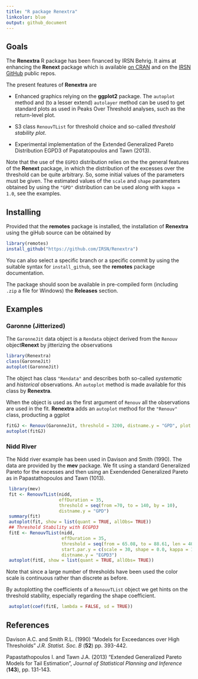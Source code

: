 ```yaml
---
title: "R package Renextra"
linkcolor: blue
output: github_document
---
```



## Goals

The **Renextra** R package has been financed by IRSN Behrig. It aims
at enhancing the **Renext** package which is available [on
CRAN](https://cran.r-project.org/web/packages/Renext/index.html) and
on the [IRSN GitHub](https://github.com/IRSN/Renext) public repos.

The present features of **Renextra** are

- Enhanced graphics relying on the **ggplot2** package. The `autoplot`
  method and (to a lesser extend) `autolayer` method can be used to
  get standard plots as used in Peaks Over Threshold analyses, such as
  the return-level plot.

- S3 class `RenouvTList` for threshold choice and so-called *threshold
  stability plot*.
  
- Experimental implementation of the Extended Generalized Pareto
 Distribution EGPD3 of Papatatopoulos and Tawn (2013).
 
 Note that the use of the `EGPD3` distribution relies on the the
 general features of the **Renext** package, in which the distribution
 of the excesses over the threshold can be quite arbitrary. So, some
 initial values of the parameters must be given. The estimated values
 of the `scale` and `shape` parameters obtained by using the `"GPD"`
 distribution can be used along with `kappa = 1.0`, see the examples.
 
 

## Installing

Provided that the **remotes** package is installed, the installation of
**Renextra** using the giHub source can be obtained by


```r
library(remotes)
install_github("https://github.com/IRSN/Renextra")
```

You can also select a specific branch or a specific commit by using
the suitable syntax for `install_github`, see the **remotes** package
documentation.

The package should soon be available in pre-compiled form (including  
`.zip` a file for Windows) the **Releases** section.

## Examples

### Garonne (Jitterized)

The `GaronneJit` data object is a `Rendata` object derived from the
`Renouv` object**Renext** by jitterizing the observations 

```r
library(Renextra)
class(GaronneJit)
autoplot(GaronneJit)
```
The object has class `"Rendata"` and describes both so-called *systematic* 
and *historical* observations. An `autoplot` method is made available for this class by **Renextra**.

When the object is used as the first argument of `Renouv` all the
observations are used in the fit. **Renextra** adds an `autoplot`
method for the `"Renouv"` class, producting a ggplot

```r
fitGJ <- Renouv(GaronneJit, threshold = 3200, distname.y = "GPD", plot = FALSE)
autoplot(fitGJ)
```

### Nidd River 

The Nidd river example has been used in Davison and Smith (1990). The data 
are provided by the **mev** package. We fit using a standard Generalized 
Pareto for the excesses and then using an Exendended Generalized Pareto
as in Papastathopoulos and Tawn (1013).

```r
 library(mev)
 fit <- RenouvTList(nidd,
                    effDuration = 35,
                    threshold = seq(from =70, to = 140, by = 10),
                    distname.y = "GPD")
 summary(fit)
 autoplot(fit, show = list(quant = TRUE, allObs= TRUE))
 ## Threshold Stability with ECGPD3
 fitE <- RenouvTList(nidd,
                     effDuration = 35,
                     threshold = seq(from = 65.08, to = 88.61, len = 40),
                     start.par.y = c(scale = 30, shape = 0.0, kappa = 1.0),
                     distname.y = "EGPD3")
 autoplot(fitE, show = list(quant = TRUE, allObs= TRUE))
```
Note that since a large number of thresholds have been used the color scale 
is continuous rather than discrete as before.

By autoplotting the coefficients of a `RenouvTList` object we get 
hints on the threshold stability, especially regarding the shape coefficient.

```r
 autoplot(coef(fitE, lambda = FALSE, sd = TRUE))

```
 
## References 
 
Davison A.C. and Smith R.L. (1990) "Models for Exceedances over High Thresholds"
  *J.R. Statist. Soc. B* (**52**) pp. 393-442.
 
Papastathopoulos I. and Tawn J.A. (2013) "Extended Generalized Pareto
    Models for Tail Estimation", *Journal of Statistical
    Planning and Inference* (**143**), pp. 131-143.
